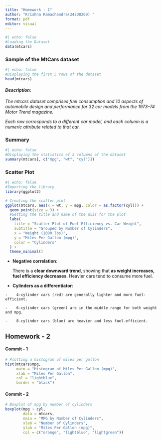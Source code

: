 ```yaml
---
title: "Homework - 1"
author: "Krishna Ramachandra(24200269) "
format: pdf
editor: visual
---
```


```r
#| echo: false
#Loading the Dataset
data(mtcars)
```

### Sample of the MtCars dataset

```r
#| echo: false
#Displaying the first 5 rows of the dataset
head(mtcars)
```

#### ***Description:***

*The mtcars dataset comprises fuel consumption and 10 aspects of automobile design and performance for 32 car models from the 1973–74 Motor Trend magazine.*

*Each row corresponds to a different car model, and each column is a numeric attribute related to that car.*

### **Summary**

```r
#| echo: false
#Displaying the statistics of 3 columns of the dataset
summary(mtcars[, c("mpg", "wt", "cyl")])
```

### **Scatter Plot**

```r
#| echo: false
#Importing the library
library(ggplot2)

# Creating the scatter plot
ggplot(mtcars, aes(x = wt, y = mpg, color = as.factor(cyl))) +
  geom_point(size = 3) +
  #Setting the title and name of the axis for the plot
  labs(
    title = "Scatter Plot of Fuel Efficiency vs. Car Weight",
    subtitle = "Grouped by Number of Cylinders",
    x = "Weight (1000 lbs)",
    y = "Miles Per Gallon (mpg)",
    color = "Cylinders"
  ) +
  theme_minimal()

```

-   **Negative correlation**:

    There is a **clear downward trend**, showing that **as weight increases, fuel efficiency decreases**. Heavier cars tend to consume more fuel.

<!-- -->

-   **Cylinders as a differentiator**:

```         
-    4-cylinder cars (red) are generally lighter and more fuel-efficient.

-    6-cylinder cars (green) are in the middle range for both weight and mpg.

-    8-cylinder cars (blue) are heavier and less fuel-efficient.
```

## Homework - 2

#### Commit - 1

```r
# Plotting a histogram of miles per gallon
hist(mtcars$mpg,
     main = "Histogram of Miles Per Gallon (mpg)",
     xlab = "Miles Per Gallon",
     col = "lightblue",
     border = "black")

```

#### Commit - 2

```r
# Boxplot of mpg by number of cylinders
boxplot(mpg ~ cyl,
        data = mtcars,
        main = "MPG by Number of Cylinders",
        xlab = "Number of Cylinders",
        ylab = "Miles Per Gallon (mpg)",
        col = c("orange", "lightblue", "lightgreen"))

```
